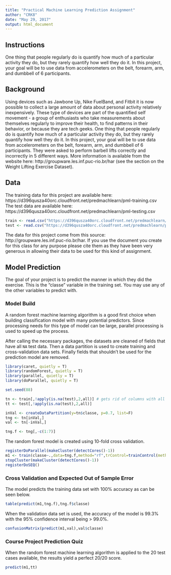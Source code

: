 ```yaml
---
title: "Practical Machine Learning Prediction Assignment"
author: "CRK8"
date: "May 29, 2017"
output: html_document
---
```


## Instructions

One thing that people regularly do is quantify how much of a particular activity they do, but they rarely quantify how well they do it. In this project, your goal will be to use data from accelerometers on the belt, forearm, arm, and dumbbell of 6 participants.

## Background
Using devices such as Jawbone Up, Nike FuelBand, and Fitbit it is now possible to collect a large amount of data about personal activity relatively inexpensively. These type of devices are part of the quantified self movement - a group of enthusiasts who take measurements about themselves regularly to improve their health, to find patterns in their behavior, or because they are tech geeks. One thing that people regularly do is quantify how much of a particular activity they do, but they rarely quantify how well they do it. In this project, your goal will be to use data from accelerometers on the belt, forearm, arm, and dumbbell of 6 participants. They were asked to perform barbell lifts correctly and incorrectly in 5 different ways. More information is available from the website here: http://groupware.les.inf.puc-rio.br/har (see the section on the Weight Lifting Exercise Dataset).

## Data

The training data for this project are available here: https://d396qusza40orc.cloudfront.net/predmachlearn/pml-training.csv
The test data are available here: https://d396qusza40orc.cloudfront.net/predmachlearn/pml-testing.csv

```r
train <- read.csv("https://d396qusza40orc.cloudfront.net/predmachlearn/pml-training.csv")
test <- read.csv("https://d396qusza40orc.cloudfront.net/predmachlearn/pml-testing.csv")
```


The data for this project come from this source: http://groupware.les.inf.puc-rio.br/har. If you use the document you create for this class for any purpose please cite them as they have been very generous in allowing their data to be used for this kind of assignment.

## Model Prediction

The goal of your project is to predict the manner in which they did the exercise. This is the "classe" variable in the training set. You may use any of the other variables to predict with. 

### Model Build

A random forest machine learning algorithm is a good first choice when building classification model with many potential predictors. Since processing needs for this type of model can be large, parallel processing is used to speed up the process.

After calling the necessary packages, the datasets are cleaned of fields that have all `NA` test data. Then a data partition is used to create training and cross-validation data sets. Finally fields that shouldn't be used for the prediction model are removed.

```r
library(caret, quietly = T)
library(randomForest, quietly = T)
library(parallel, quietly = T)
library(doParallel, quietly = T)

set.seed(88)

tn <- train[,!apply(is.na(test),2,all)] # gets rid of columns with all NA values in test, cant use those for prediction
tt <- test[,!apply(is.na(test),2,all)] 

inVal <- createDataPartition(y=tn$classe, p=0.7, list=F)
tng <- tn[inVal,]
val <- tn[-inVal,]

tng.f <- tng[,-c(1:7)]

```

The random forest model is created using 10-fold cross validation.

```r

registerDoParallel(makeCluster(detectCores()-1))
m1 <- train(classe~.,data=tng.f,method="rf",trControl=trainControl(method = "cv",number=10,allowParallel = T))
stopCluster(makeCluster(detectCores()-1))
registerDoSEQ()

```


### Cross Validation and Expected Out of Sample Error

The model predicts the training data set with 100% accuracy as can be seen below.

```r

table(predict(m1,tng.f),tng.f$classe)

```

When the validation data set is used, the accuracy of the model is 99.3% with the 95% confidence interval being > 99.0%. 

```r

confusionMatrix(predict(m1,val),val$classe)

```

### Course Project Prediction Quiz

When the random forest machine learning algorithm is applied to the 20 test cases available, the results yield a perfect 20/20 score.

```r

predict(m1,tt)

```
